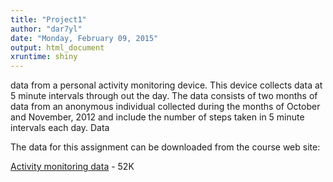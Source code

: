 ```yaml
---
title: "Project1"
author: "dar7yl"
date: "Monday, February 09, 2015"
output: html_document
xruntime: shiny
---
```

data from a personal activity monitoring device. This device collects data at 5 minute intervals through out the day. The data consists of two months of data from an anonymous individual collected during the months of October and November, 2012 and include the number of steps taken in 5 minute intervals each day.
Data

The data for this assignment can be downloaded from the course web site:

[Activity monitoring data](https://d396qusza40orc.cloudfront.net/repdata%2Fdata%2Factivity.zip) - 52K

```r

	
```
